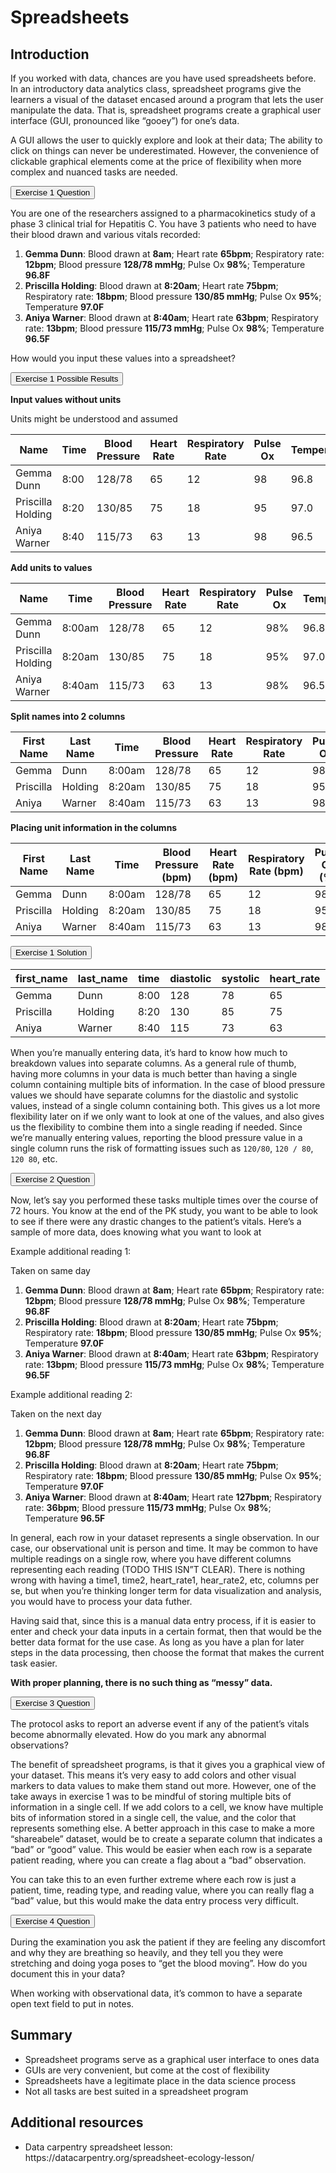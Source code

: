 # Spreadsheets

## Introduction

If you worked with data, chances are you have used spreadsheets before.
In an introductory data analytics class,
spreadsheet programs give the learners a visual of the dataset encased around
a program that lets the user manipulate the data.
That is, spreadsheet programs create a graphical user interface
(GUI, pronounced like "gooey") for one's data.

A GUI allows the user to quickly explore and look at their data;
The ability to click on things can never be underestimated.
However, the convenience of clickable graphical elements come at the price
of flexibility when more complex and nuanced tasks are needed.

<button class="accordion">Exercise 1 Question</button>
:::{.panel}
You are one of the researchers assigned to a
pharmacokinetics study of a phase 3 clinical trial for
Hepatitis C.
You have 3 patients who need to have their blood drawn and various vitals recorded:

1. **Gemma Dunn**: Blood drawn at **8am**; Heart rate **65bpm**; Respiratory rate: **12bpm**; Blood pressure **128/78 mmHg**; Pulse Ox **98%**; Temperature **96.8F**
2. **Priscilla Holding**: Blood drawn at **8:20am**; Heart rate **75bpm**; Respiratory rate: **18bpm**; Blood pressure **130/85 mmHg**; Pulse Ox **95%**; Temperature **97.0F**
3. **Aniya Warner**:  Blood drawn at **8:40am**; Heart rate **63bpm**; Respiratory rate: **13bpm**; Blood pressure **115/73 mmHg**; Pulse Ox **98%**; Temperature **96.5F**

How would you input these values into a spreadsheet?
:::

<button class="accordion">Exercise 1 Possible Results</button>
:::{.panel}
**Input values without units**

Units might be understood and assumed

| Name              | Time | Blood Pressure | Heart Rate | Respiratory Rate | Pulse Ox | Temperature |
|-------------------|------|----------------|------------|------------------|----------|-------------|
| Gemma Dunn        | 8:00 | 128/78         | 65         | 12               | 98       | 96.8        |
| Priscilla Holding | 8:20 | 130/85         | 75         | 18               | 95       | 97.0        |
| Aniya Warner      | 8:40 | 115/73         | 63         | 13               | 98       | 96.5        |

**Add units to values**

| Name              | Time   | Blood Pressure | Heart Rate | Respiratory Rate | Pulse Ox | Temperature |
|-------------------|--------|----------------|------------|------------------|----------|-------------|
| Gemma Dunn        | 8:00am | 128/78         | 65         | 12               | 98%      | 96.8F       |
| Priscilla Holding | 8:20am | 130/85         | 75         | 18               | 95%      | 97.0F       |
| Aniya Warner      | 8:40am | 115/73         | 63         | 13               | 98%      | 96.5F       |

**Split names into 2 columns**

| First Name | Last Name | Time   | Blood Pressure | Heart Rate | Respiratory Rate | Pulse Ox | Temperature |
|------------|-----------|--------|----------------|------------|------------------|----------|-------------|
| Gemma      | Dunn      | 8:00am | 128/78         | 65         | 12               | 98       | 96.8F       |
| Priscilla  | Holding   | 8:20am | 130/85         | 75         | 18               | 95       | 97.0F       |
| Aniya      | Warner    | 8:40am | 115/73         | 63         | 13               | 98       | 96.5F       |

**Placing unit information in the columns**

| First Name | Last Name | Time   | Blood Pressure (bpm) | Heart Rate (bpm) | Respiratory Rate (bpm) | Pulse Ox (%) | Temperature (F) |
|------------|-----------|--------|----------------------|------------------|------------------------|--------------|-----------------|
| Gemma      | Dunn      | 8:00am | 128/78               | 65               | 12                     | 98           | 96.8F           |
| Priscilla  | Holding   | 8:20am | 130/85               | 75               | 18                     | 95           | 97.0F           |
| Aniya      | Warner    | 8:40am | 115/73               | 63               | 13                     | 98           | 96.5F           |
:::

<button class="accordion">Exercise 1 Solution</button>
:::{.panel}

| first_name | last_name | time | diastolic | systolic | heart_rate | respiratory_rate | pulse_ox | temperature | temperature_unit |
|------------|-----------|------|-----------|----------|------------|------------------|----------|-------------|------------------|
| Gemma      | Dunn      | 8:00 | 128       | 78       | 65         | 12               | 98       | 96.8        | F                |
| Priscilla  | Holding   | 8:20 | 130       | 85       | 75         | 18               | 95       | 97.0        | F                |
| Aniya      | Warner    | 8:40 | 115       | 73       | 63         | 13               | 98       | 96.5        | F                |
:::

When you're manually entering data,
it's hard to know how much to breakdown values into separate columns.
As a general rule of thumb,
having more columns in your data is much better than having a single column containing multiple bits of information.
In the case of blood pressure values we should have separate columns for the diastolic and systolic values,
instead of a single column containing both.
This gives us a lot more flexibility later on if we only want to look at one of the values,
and also gives us the flexibility to combine them into a single reading if needed.
Since we're manually entering values,
reporting the blood pressure value in a single column runs the risk of formatting issues
such as `120/80`, `120 / 80`, `120 80`, etc.

<button class="accordion">Exercise 2 Question</button>
:::{.panel}
Now, let's say you performed these tasks multiple times over the course of 72 hours.
You know at the end of the PK study, you want to be able to look to see if there were any drastic changes to the patient's vitals.
Here's a sample of more data,
does knowing what you want to look at

Example additional reading 1:

Taken on same day

1. **Gemma Dunn**: Blood drawn at **8am**; Heart rate **65bpm**; Respiratory rate: **12bpm**; Blood pressure **128/78 mmHg**; Pulse Ox **98%**; Temperature **96.8F**
2. **Priscilla Holding**: Blood drawn at **8:20am**; Heart rate **75bpm**; Respiratory rate: **18bpm**; Blood pressure **130/85 mmHg**; Pulse Ox **95%**; Temperature **97.0F**
3. **Aniya Warner**:  Blood drawn at **8:40am**; Heart rate **63bpm**; Respiratory rate: **13bpm**; Blood pressure **115/73 mmHg**; Pulse Ox **98%**; Temperature **96.5F**

Example additional reading 2:

Taken on the next day

1. **Gemma Dunn**: Blood drawn at **8am**; Heart rate **65bpm**; Respiratory rate: **12bpm**; Blood pressure **128/78 mmHg**; Pulse Ox **98%**; Temperature **96.8F**
2. **Priscilla Holding**: Blood drawn at **8:20am**; Heart rate **75bpm**; Respiratory rate: **18bpm**; Blood pressure **130/85 mmHg**; Pulse Ox **95%**; Temperature **97.0F**
3. **Aniya Warner**:  Blood drawn at **8:40am**; Heart rate **127bpm**; Respiratory rate: **36bpm**; Blood pressure **115/73 mmHg**; Pulse Ox **98%**; Temperature **96.5F**
:::

In general, each row in your dataset represents a single observation.
In our case, our observational unit is person and time.
It may be common to have multiple readings on a single row,
where you have different columns representing each reading (TODO THIS ISN"T CLEAR).
There is nothing wrong with having a time1, time2, heart_rate1, hear_rate2, etc, columns per se,
but when you're thinking longer term for data visualization and analysis,
you would have to process your data futher.

Having said that, since this is a manual data entry process,
if it is easier to enter and check your data inputs in a certain format,
then that would be the better data format for the use case.
As long as you have a plan for later steps in the data processing,
then choose the format that makes the current task easier.

**With proper planning, there is no such thing as "messy" data.**

<button class="accordion">Exercise 3 Question</button>
:::{.panel}
The protocol asks to report an adverse event if any of the patient's vitals
become abnormally elevated. How do you mark any abnormal observations?
:::

The benefit of spreadsheet programs, is that it gives you a graphical view of your dataset.
This means it's very easy to add colors and other visual markers to data values to make them stand out more.
However, one of the take aways in exercise 1 was to be mindful of storing multiple bits of information in a single cell.
If we add colors to a cell, we know have multiple bits of information stored in a single cell,
the value, and the color that represents something else.
A better approach in this case to make a more "shareabele" dataset,
would be to create a separate column that indicates
a "bad" or "good" value.
This would be easier when each row is a separate patient reading,
where you can create a flag about a "bad" observation.

You can take this to an even further extreme where each row is just a patient, time, reading type, and reading value,
where you can really flag a "bad" value,
but this would make the data entry process very difficult.

<button class="accordion">Exercise 4 Question</button>
:::{.panel}
During the examination you ask the patient if they are feeling any discomfort and
why they are breathing so heavily,
and they tell you they were stretching and doing yoga poses to "get the blood moving".
How do you document this in your data?
:::

When working with observational data, it's common to have a separate open text field to put in notes.

## Summary

- Spreadsheet programs serve as a graphical user interface to ones data
- GUIs are very convenient, but come at the cost of flexibility
- Spreadsheets have a legitimate place in the data science process
- Not all tasks are best suited in a spreadsheet program

## Additional resources

- Data carpentry spreadsheet lesson: https://datacarpentry.org/spreadsheet-ecology-lesson/

<script>
var acc = document.getElementsByClassName("accordion");
var i;

for (i = 0; i < acc.length; i++) {
  acc[i].addEventListener("click", function() {
    this.classList.toggle("active");
    var panel = this.nextElementSibling;
    if (panel.style.display === "block") {
      panel.style.display = "none";
    } else {
      panel.style.display = "block";
    }
  });
}
</script>
